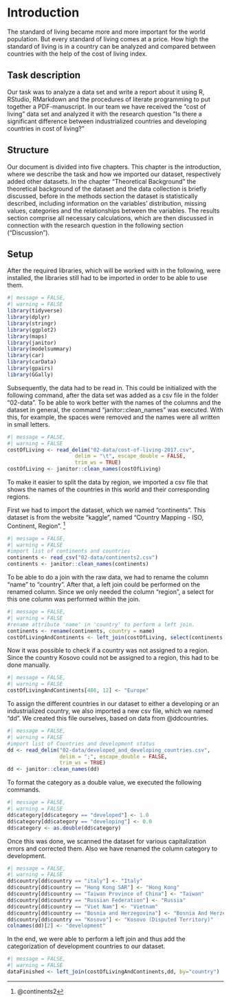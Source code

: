 # Introduction
The standard of living became more and more important for the world population. But every standard of living comes at a price. How high the standard of living is in a country can be analyzed and compared between countries with the help of the cost of living index.

## Task description
Our task was to analyze a data set and write a report about it using R, RStudio, RMarkdown and the procedures of literate programming to put together a PDF-manuscript.
In our team we have received the "cost of living" data set and analyzed it with the research question "Is there a significant difference between industrialized countries and developing countries in cost of living?"

## Structure
Our document is divided into five chapters. This chapter is the introduction, where we describe the task and how we imported our dataset, respectively added other datasets. 
In the chapter "Theoretical Background" the theoretical background of the dataset and the data collection is briefly discussed, before in the methods section the dataset is statistically described, including information on the variables’ distribution, missing values,
categories and the relationships between the variables.
The results section comprise all necessary calculations, which are then discussed in connection with the research question in the following section ("Discussion").

## Setup
After the required libraries, which will be worked with in the following, were installed, the libraries still had to be imported in order to be able to use them.

```r
#| message = FALSE,
#| warning = FALSE
library(tidyverse)
library(dplyr)
library(stringr)
library(ggplot2)
library(maps)
library(janitor)
library(modelsummary)
library(car)
library(carData)
library(gpairs)
library(GGally)
```

Subsequently, the data had to be read in. This could be initialized with the following command, after the data set was added as a csv file in the folder "02-data".
To be able to work better with the names of the columns and the dataset in general, the command "janitor::clean_names" was executed.  With this, for example, the spaces were removed and the names were all written in small letters.

```r
#| message = FALSE,
#| warning = FALSE
costOfLiving <- read_delim("02-data/cost-of-living-2017.csv", 
                      delim = "\t", escape_double = FALSE, 
                      trim_ws = TRUE)
costOfLiving <- janitor::clean_names(costOfLiving)
```

To make it easier to split the data by region, we imported a csv file that shows the names of the countries in this world and their corresponding regions.

First we had to import the dataset, which we named "continents". This dataset is from the website "kaggle", named "Country Mapping - ISO, Continent, Region". ^[@continents2]

```r
#| message = FALSE,
#| warning = FALSE
#import list of continents and countries
continents <- read_csv("02-data/continents2.csv")
continents <- janitor::clean_names(continents)
```

To be able to do a join with the raw data, we had to rename the column "name" to "country". After that, a left join could be performed on the renamed column. Since we only needed the column "region", a select for this one column was performed within the join.

```r
#| message = FALSE,
#| warning = FALSE
#rename attribute 'name' in 'country' to perform a left join.
continents <- rename(continents, country = name)
costOfLivingAndContinents <- left_join(costOfLiving, select(continents, country, region), by="country")
```

Now it was possible to check if a country was not assigned to a region. 
Since the country Kosovo could not be assigned to a region, this had to be done manually.

```r
#| message = FALSE,
#| warning = FALSE
costOfLivingAndContinents[486, 12] <- "Europe"
```

To assign the different countries in our dataset to either a developing or an industrialized country, we also imported a new csv file, which we named "dd". 
We created this file ourselves, based on data from @ddcountries.

```r
#| message = FALSE,
#| warning = FALSE
#import list of Countries and development status
dd <- read_delim("02-data/developed_and_developing_countries.csv",
                 delim = ";", escape_double = FALSE,
                 trim_ws = TRUE)
dd <- janitor::clean_names(dd)
```

To format the category as a double value, we executed the following commands.

```r
#| message = FALSE,
#| warning = FALSE
dd$category[dd$category == "developed"] <- 1.0
dd$category[dd$category == "developing"] <- 0.0
dd$category <- as.double(dd$category)
```

Once this was done, we scanned the dataset for various capitalization errors and corrected them. Also we have renamed the column category to development.

```r
#| message = FALSE,
#| warning = FALSE
dd$country[dd$country == "italy"] <- "Italy"
dd$country[dd$country == "Hong Kong SAR"] <- "Hong Kong"
dd$country[dd$country == "Taiwan Province of China"] <- "Taiwan"
dd$country[dd$country == "Russian Federation"] <- "Russia"
dd$country[dd$country == "Viet Nam"] <- "Vietnam"
dd$country[dd$country == "Bosnia and Herzegovina"] <- "Bosnia And Herzegovina"
dd$country[dd$country == "Kosovo"] <- "Kosovo (Disputed Territory)"
colnames(dd)[2] <- "development"
```

In the end, we were able to perform a left join and thus add the categorization of development countries to our dataset.

```r
#| message = FALSE,
#| warning = FALSE
dataFinished <- left_join(costOfLivingAndContinents,dd, by="country")
```
